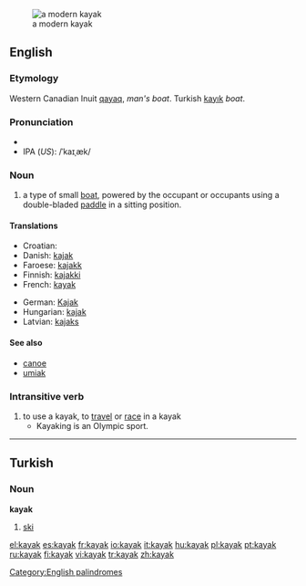 [[Image:Wda Kajak 2005 Szumyk.jpg|thumb|a modern kayak]]
==English==
{{wikipedia}}

===Etymology===
Western Canadian Inuit [[qayaq]], ''man's boat''. Turkish [[kayık]] ''boat''.

===Pronunciation===
*{{audio|en-us-kayak.ogg|Audio (US)}}
*IPA (''US''): /ˈkaɪˌæk/

===Noun===
{{en-noun}}

# a type of small [[boat]], powered by the occupant or occupants using a double-bladed [[paddle]] in a sitting position.

====Translations====
{{top}}
*Croatian: {{t-|hr|kajak|m}}
*Danish: [[kajak]] {{n}}
*Faroese: [[kajakk]] {{f}}
*Finnish: [[kajakki]]
*French: [[kayak]] {{m}}
{{mid}}
*German: [[Kajak]]
*Hungarian: [[kajak]]
*Latvian: [[kajaks]] {{m}}
{{bottom}}

====See also====
*[[canoe]]
*[[umiak]]

===Intransitive verb===
{{rfc-trverb|Intransitive verb}}
{{en-verb}}

# to use a kayak, to [[travel]] or [[race]] in a kayak
#*Kayaking is an Olympic sport.

[[Category:English palindromes]]

----

==Turkish==

===Noun===
'''kayak'''

# [[ski]]

[[el:kayak]]
[[es:kayak]]
[[fr:kayak]]
[[io:kayak]]
[[it:kayak]]
[[hu:kayak]]
[[pl:kayak]]
[[pt:kayak]]
[[ru:kayak]]
[[fi:kayak]]
[[vi:kayak]]
[[tr:kayak]]
[[zh:kayak]]